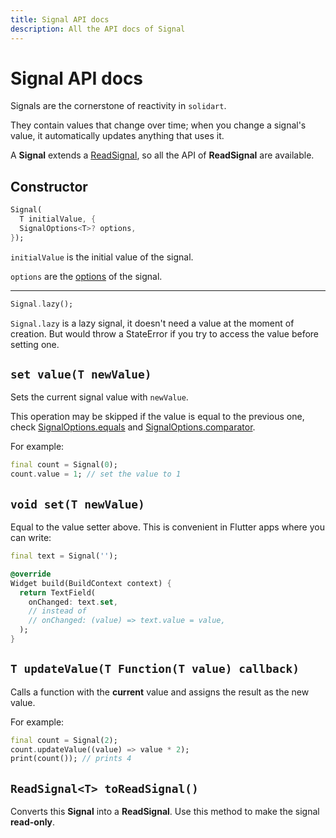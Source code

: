 ```yaml
---
title: Signal API docs
description: All the API docs of Signal
---
```


# Signal API docs

Signals are the cornerstone of reactivity in `solidart`.

They contain values that change over time; when you change a signal's value, it automatically updates anything that uses it.

A __Signal__ extends a [ReadSignal](/api-docs/read-signal), so all the API of __ReadSignal__ are available.

## Constructor

```dart
Signal(
  T initialValue, {
  SignalOptions<T>? options,
});
```

`initialValue` is the initial value of the signal.

`options` are the [options](/api-docs/signal-options) of the signal.

---

```dart
Signal.lazy();
```

`Signal.lazy` is a lazy signal, it doesn't need a value at the moment of creation.
But would throw a StateError if you try to access the value before setting one.

## `set value(T newValue)`

Sets the current signal value with `newValue`.

This operation may be skipped if the value is equal to the previous one,
check [SignalOptions.equals](/api-docs/signal-options#equals) and [SignalOptions.comparator](/api-docs/signal-options#comparator).

For example:
```dart
final count = Signal(0);
count.value = 1; // set the value to 1
```

## `void set(T newValue)`

Equal to the value setter above.
This is convenient in Flutter apps where you can write:

```dart
final text = Signal('');

@override
Widget build(BuildContext context) {
  return TextField(
    onChanged: text.set,
    // instead of
    // onChanged: (value) => text.value = value,
  );
}
```

## `T updateValue(T Function(T value) callback)`

Calls a function with the __current__ value and assigns the result as the new value.

For example:
```dart
final count = Signal(2);
count.updateValue((value) => value * 2);
print(count()); // prints 4
```

## `ReadSignal<T> toReadSignal()`

Converts this __Signal__ into a __ReadSignal__.
Use this method to make the signal __read-only__.
